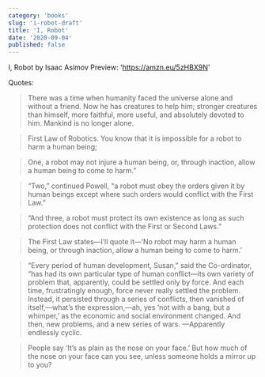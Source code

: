 ```yaml
---
category: 'books'
slug: 'i-robot-draft'
title: 'I, Robot'
date: '2020-09-04'
published: false
---
```


I, Robot
by Isaac Asimov
Preview: 'https://amzn.eu/5zHBX9N'

Quotes:

> There was a time when humanity faced the universe alone and without a friend. Now he has creatures to help him; stronger creatures than himself, more faithful, more useful, and absolutely devoted to him. Mankind is no longer alone.

> First Law of Robotics. You know that it is impossible for a robot to harm a human being;

> One, a robot may not injure a human being, or, through inaction, allow a human being to come to harm.”

> “Two,” continued Powell, “a robot must obey the orders given it by human beings except where such orders would conflict with the First Law.”

> “And three, a robot must protect its own existence as long as such protection does not conflict with the First or Second Laws.”

> The First Law states—I’ll quote it—‘No robot may harm a human being, or through inaction, allow a human being to come to harm.’

> “Every period of human development, Susan,” said the Co-ordinator, “has had its own particular type of human conflict—its own variety of problem that, apparently, could be settled only by force. And each time, frustratingly enough, force never really settled the problem. Instead, it persisted through a series of conflicts, then vanished of itself,—what’s the expression,—ah, yes ‘not with a bang, but a whimper,’ as the economic and social environment changed. And then, new problems, and a new series of wars. —Apparently endlessly cyclic.

> People say ‘It’s as plain as the nose on your face.’ But how much of the nose on your face can you see, unless someone holds a mirror up to you?
